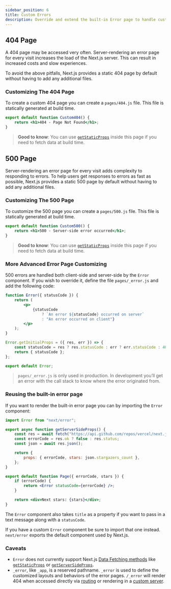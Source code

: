 ```yaml
---
sidebar_position: 6
title: Custom Errors
description: Override and extend the built-in Error page to handle custom errors.
---
```


## 404 Page

A 404 page may be accessed very often. Server-rendering an error page for every visit increases the load of the Next.js server. This can result in increased costs and slow experiences.

To avoid the above pitfalls, Next.js provides a static 404 page by default without having to add any additional files.

### Customizing The 404 Page

To create a custom 404 page you can create a `pages/404.js` file. This file is statically generated at build time.

```jsx filename="pages/404.js"
export default function Custom404() {
	return <h1>404 - Page Not Found</h1>;
}
```

> **Good to know**: You can use [`getStaticProps`](/docs/pages/building-your-application/data-fetching/get-static-props) inside this page if you need to fetch data at build time.

## 500 Page

Server-rendering an error page for every visit adds complexity to responding to errors. To help users get responses to errors as fast as possible, Next.js provides a static 500 page by default without having to add any additional files.

### Customizing The 500 Page

To customize the 500 page you can create a `pages/500.js` file. This file is statically generated at build time.

```jsx filename="pages/500.js"
export default function Custom500() {
	return <h1>500 - Server-side error occurred</h1>;
}
```

> **Good to know**: You can use [`getStaticProps`](/docs/pages/building-your-application/data-fetching/get-static-props) inside this page if you need to fetch data at build time.

### More Advanced Error Page Customizing

500 errors are handled both client-side and server-side by the `Error` component. If you wish to override it, define the file `pages/_error.js` and add the following code:

```jsx
function Error({ statusCode }) {
	return (
		<p>
			{statusCode
				? `An error ${statusCode} occurred on server`
				: "An error occurred on client"}
		</p>
	);
}

Error.getInitialProps = ({ res, err }) => {
	const statusCode = res ? res.statusCode : err ? err.statusCode : 404;
	return { statusCode };
};

export default Error;
```

> `pages/_error.js` is only used in production. In development you’ll get an error with the call stack to know where the error originated from.

### Reusing the built-in error page

If you want to render the built-in error page you can by importing the `Error` component:

```jsx
import Error from "next/error";

export async function getServerSideProps() {
	const res = await fetch("https://api.github.com/repos/vercel/next.js");
	const errorCode = res.ok ? false : res.status;
	const json = await res.json();

	return {
		props: { errorCode, stars: json.stargazers_count },
	};
}

export default function Page({ errorCode, stars }) {
	if (errorCode) {
		return <Error statusCode={errorCode} />;
	}

	return <div>Next stars: {stars}</div>;
}
```

The `Error` component also takes `title` as a property if you want to pass in a text message along with a `statusCode`.

If you have a custom `Error` component be sure to import that one instead. `next/error` exports the default component used by Next.js.

### Caveats

-   `Error` does not currently support Next.js [Data Fetching methods](/docs/pages/building-your-application/data-fetching) like [`getStaticProps`](/docs/pages/building-your-application/data-fetching/get-static-props) or [`getServerSideProps`](/docs/pages/building-your-application/data-fetching/get-server-side-props).
-   `_error`, like `_app`, is a reserved pathname. `_error` is used to define the customized layouts and behaviors of the error pages. `/_error` will render 404 when accessed directly via [routing](/docs/pages/building-your-application/routing) or rendering in a [custom server](/docs/pages/building-your-application/configuring/custom-server).
